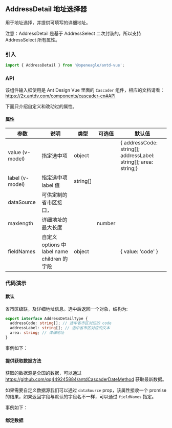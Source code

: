 
## AddressDetail 地址选择器

用于地址选择，并提供可填写的详细地址。

<div className="storybook-note">
 注意：AddressDetail 是基于 AddressSelect 二次封装的，所以支持 AddressSelect 所有属性。
</div>



### 引入

```jsx
import { AddressDetail } from '@openeagle/antd-vue';
```

<Story id="组件-addressdetail--api" />

### API



该组件输入框使用是 Ant Design Vue 里面的 `Cascader` 组件，相应的文档请看：https://2x.antdv.com/components/cascader-cn#API

下面只介绍自定义和改动过的属性。

#### 属性


<div className="mdTable">

| 参数           | 说明 | 类型              | 可选值 | 默认值 |
| -------------- | ---------------------------------------- | ----------------- | ------ | ------ |
| value (v-model) | 指定选中项                 |      object          |        |   { addressCode: string[]; addressLabel: string[]; area: string;}   |
| label (v-model) | 指定选中项 label 值               |      string[]             |        |      |
| dataSource        |  可供定制的省市区接口，         |       |        |    |
| maxlength        |  详细地址的最大长度         |       |   number     |    |
| fieldNames        |  自定义 options 中 label name children 的字段         |   	object     |        |   { value: 'code' }   |


</div>


### 代码演示


#### 默认

省市区级联，及详细地址信息。选中后返回一个对象，结构为:

```ts
export interface AddressDetailType {
  addressCode: string[]; // 选中省市区对应的 code
  addressLabel: string[]; // 选中省市区对应的文本
  area: string; // 详细地址
}
```
事例如下：

<Canvas>
  <Story id="组件-addressdetail--basic" />
</Canvas>


#### 提供获取数据方法

获取的数据源是全国的数据，可以通过 https://github.com/qq449245884/antdCascaderDateMethod 获取最新数据。

如果需要自定义数据源我们可以通过 `dataSource` prop，该属性接收一个 promise 的结果，如果返回字段与默认的字段名不一样，可以通过 `fieldNames` 指定。

事例如下：

<Canvas>
  <Story id="组件-addressdetail--get-data" />
</Canvas>

#### 绑定数据

<Canvas>
  <Story id="组件-addressdetail--bind-data" />
</Canvas>




